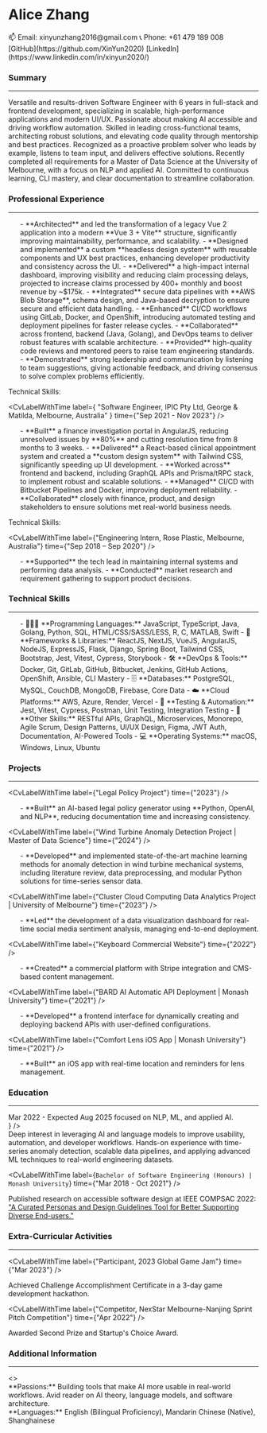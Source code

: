 
<SignInWrapper>

<div className='font-sans not-italic'>

<div className="flex flex-col md:flex-row gap-4 justify-between">
<h1 className="text-center text-3xl font-plex italic font-semibold">
  Alice Zhang
</h1>

<div className="flex flex-col justify-evenly ">
  <span>📫 Email: xinyunzhang2016@gmail.com</span>
  <span>📞 Phone: +61 479 189 008</span>
</div>
<div className="flex flex-row md:flex-col justify-evenly">
  <span>[GitHub](https://github.com/XinYun2020)</span>
  <span>[LinkedIn](https://www.linkedin.com/in/xinyun2020/)</span>
</div>

</div>

### Summary

<hr />
<div className="text-justify">
Versatile and results-driven Software Engineer with 6 years in full-stack and frontend development, specializing in scalable, high-performance applications and modern UI/UX. Passionate about making AI accessible and driving workflow automation. Skilled in leading cross-functional teams, architecting robust solutions, and elevating code quality through mentorship and best practices. Recognized as a proactive problem solver who leads by example, listens to team input, and delivers effective solutions. Recently completed all requirements for a Master of Data Science at the University of Melbourne, with a focus on NLP and applied AI. Committed to continuous learning, CLI mastery, and clear documentation to streamline collaboration.
</div>

### Professional Experience

<hr />
<CvLabelWithTime
  label={
    "Full Stack Developer, WISE Employment, Melbourne, Australia"
  }
  time={"Nov 2023 - Present"}
/>

<ul>
- **Architected** and led the transformation of a legacy Vue 2 application into a modern **Vue 3 + Vite** structure, significantly improving maintainability, performance, and scalability.
- **Designed and implemented** a custom **headless design system** with reusable components and UX best practices, enhancing developer productivity and consistency across the UI.
- **Delivered** a high-impact internal dashboard, improving visibility and reducing claim processing delays, projected to increase claims processed by 400+ monthly and boost revenue by ~$175k.
- **Integrated** secure data pipelines with **AWS Blob Storage**, schema design, and Java-based decryption to ensure secure and efficient data handling.
- **Enhanced** CI/CD workflows using GitLab, Docker, and OpenShift, introducing automated testing and deployment pipelines for faster release cycles.
- **Collaborated** across frontend, backend (Java, Golang), and DevOps teams to deliver robust features with scalable architecture.
- **Provided** high-quality code reviews and mentored peers to raise team engineering standards.
- **Demonstrated** strong leadership and communication by listening to team suggestions, giving actionable feedback, and driving consensus to solve complex problems efficiently.
</ul>

<label className="block font-bold">Technical Skills:</label>
<ul>
<CvStringToBadges items="VueJS, JavaScript, TypeScript, Java, Golang, Vite, Headless UI, Tailwind CSS, Jest, GraphQL, GitLab, Docker, Azure, RedHat OCP, Figma, Agile, Design Systems, UI/UX Design, Accessibility, Code Reviews, Architecture" />
</ul>

<CvLabelWithTime
  label={
    "Software Engineer, IPIC Pty Ltd, George & Matilda, Melbourne, Australia"
  }
  time={"Sep 2021 - Nov 2023"}
/>

<ul>
- **Built** a finance investigation portal in AngularJS, reducing unresolved issues by **80%** and cutting resolution time from 8 months to 3 weeks.
- **Delivered** a React-based clinical appointment system and created a **custom design system** with Tailwind CSS, significantly speeding up UI development.
- **Worked across** frontend and backend, including GraphQL APIs and Prisma/tRPC stack, to implement robust and scalable solutions.
- **Managed** CI/CD with Bitbucket Pipelines and Docker, improving deployment reliability.
- **Collaborated** closely with finance, product, and design stakeholders to ensure solutions met real-world business needs.
</ul>

<label className="block font-bold">Technical Skills:</label>
<ul>
<CvStringToBadges items="ReactJS, NextJS, AngularJS, TypeScript, GraphQL, Tailwind CSS, Bootstrap, Prisma, tRPC, Jest, Storybook, Bitbucket Pipelines, Docker, Figma, Agile, Design System, UI/UX Design, API Design" />
</ul>

<CvLabelWithTime
  label={"Engineering Intern, Rose Plastic, Melbourne, Australia"}
  time={"Sep 2018 – Sep 2020"}
/>
<ul>
- **Supported** the tech lead in maintaining internal systems and performing data analysis.
- **Conducted** market research and requirement gathering to support product decisions.
</ul>

### Technical Skills

<hr />
<ul>
- 👩🏻‍💻 **Programming Languages:** JavaScript, TypeScript, Java, Golang, Python, SQL, HTML/CSS/SASS/LESS, R, C, MATLAB, Swift
- 🧰 **Frameworks & Libraries:** ReactJS, NextJS, VueJS, AngularJS, NodeJS, ExpressJS, Flask, Django, Spring Boot, Tailwind CSS, Bootstrap, Jest, Vitest, Cypress, Storybook
- 🛠️ **DevOps & Tools:** Docker, Git, GitLab, GitHub, Bitbucket, Jenkins, GitHub Actions, OpenShift, Ansible, CLI Mastery
- 🗄️ **Databases:** PostgreSQL, MySQL, CouchDB, MongoDB, Firebase, Core Data
- ☁️ **Cloud Platforms:** AWS, Azure, Render, Vercel
- 🔧 **Testing & Automation:** Jest, Vitest, Cypress, Postman, Unit Testing, Integration Testing
- 🎨 **Other Skills:** RESTful APIs, GraphQL, Microservices, Monorepo, Agile Scrum, Design Patterns, UI/UX Design, Figma, JWT Auth, Documentation, AI-Powered Tools
- 💻 **Operating Systems:** macOS, Windows, Linux, Ubuntu
</ul>

### Projects

<hr />

<CvLabelWithTime label={"Legal Policy Project"} time={"2023"} />

<ul>
- **Built** an AI-based legal policy generator using **Python, OpenAI, and NLP**, reducing documentation time and increasing consistency.

<CvStringToBadges items="Python, OpenAI API, NLP, Streamlit, Docker, Render, Git" />
</ul>

<CvLabelWithTime
  label={"Wind Turbine Anomaly Detection Project | Master of Data Science"}
  time={"2024"}
/>

<ul>
- **Developed** and implemented state-of-the-art machine learning methods for anomaly detection in wind turbine mechanical systems, including literature review, data preprocessing, and modular Python solutions for time-series sensor data.
</ul>

<CvLabelWithTime
  label={"Cluster Cloud Computing Data Analytics Project | University of Melbourne"}
  time={"2023"}
/>

<ul>
- **Led** the development of a data visualization dashboard for real-time social media sentiment analysis, managing end-to-end deployment.

<CvStringToBadges items="ReactJS, Flask, Python, TypeScript, CouchDB, Docker, NLP, Tailwind CSS, GitHub, Ansible" />
</ul>

<CvLabelWithTime
  label={"Keyboard Commercial Website"}
  time={"2022"}
/>

<ul>
- **Created** a commercial platform with Stripe integration and CMS-based content management.

<CvStringToBadges items="ReactJS, NextJS, Tailwind CSS, Stripe API, TanStack Query, Sanity CMS, Vercel" />
</ul>

<CvLabelWithTime
  label={"BARD AI Automatic API Deployment | Monash University"}
  time={"2021"}
/>

<ul>
- **Developed** a frontend interface for dynamically creating and deploying backend APIs with user-defined configurations.

<CvStringToBadges items="ReactJS, Django, Flask, PostgreSQL, GitHub Actions, JWT, Jenkins" />
</ul>

<CvLabelWithTime
  label={"Comfort Lens iOS App | Monash University"}
  time={"2021"}
/>

<ul>
- **Built** an iOS app with real-time location and reminders for lens management.

<CvStringToBadges items="Swift, Firebase, Core Data, Google Places API, GitHub, Figma" />
</ul>

### Education

<hr />
<CvLabelWithTime
  label={`Master of Data Science | The University of Melbourne`}
  time={
    <div className="flex flex-col">
      <span>Mar 2022 - Expected Aug 2025</span>
      <span className="me-0 ms-auto text-justify leading-tight text-sm my-auto">
        focused on NLP, ML, and applied AI.
      </span>
    </div>
  }
/>
<div className="text-justify leading-tight">
    Deep interest in leveraging AI and language models to improve usability, automation, and developer workflows.
    Hands-on experience with time-series anomaly detection, scalable data pipelines, and applying advanced ML techniques to real-world engineering datasets.
</div>

<CvLabelWithTime
  label={`Bachelor of Software Engineering (Honours) | Monash University`}
  time={"Mar 2018 - Oct 2021"}
/>

<div className="text-justify leading-tight">
    Published research on accessible software design at IEEE COMPSAC 2022: <a href="https://ieeexplore.ieee.org/abstract/document/9842733">"A Curated Personas and Design Guidelines Tool for Better Supporting Diverse End-users."</a>
</div>

### Extra-Curricular Activities

<hr />
<CvLabelWithTime label={"Member, Chinese Association of Professionals and Scholars Australia (CAPS)"} time={"Nov 2022 - Present"} />

<CvLabelWithTime label={"Participant, 2023 Global Game Jam"} time={"Mar 2023"} />
<div className="text-justify">
  Achieved Challenge Accomplishment Certificate in a 3-day game development hackathon.
</div>

<CvLabelWithTime
  label={"Competitor, NexStar Melbourne-Nanjing Sprint Pitch Competition"}
  time={"Apr 2022"}
/>
<div className="text-justify">
  Awarded Second Prize and Startup's Choice Award.
</div>

### Additional Information

<hr />
<>
  <div className="text-md">
    **Passions:** Building tools that make AI more usable in real-world workflows. Avid reader on AI theory, language models, and software architecture. 
  </div>
  <div className="text-md">
    **Languages:** English (Bilingual Proficiency), Mandarin Chinese (Native), Shanghainese
  </div>
</>

<CvPDFDownloadButton />

</div>

</SignInWrapper>
